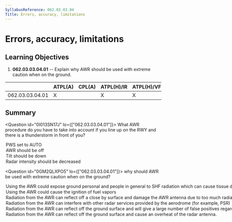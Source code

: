 ```yaml
---
SyllabusReference: 062.03.03.04
Title: Errors, accuracy, limitations
---
```


# Errors, accuracy, limitations

## Learning Objectives

1.  **062.03.03.04.01** -- Explain why AWR should be used with extreme caution
    when on the ground.

|                 | ATPL(A) | CPL(A) | ATPL(H)/IR | ATPL(H)/VFR | CPL(H) | IR  | CBIR(A) |
| --------------- | ------- | ------ | ---------- | ----------- | ------ | --- | ------- |
| 062.03.03.04.01 | X       |        | X          | X           |        | X   | X       |

## Summary

<Question id="0I013SN17J" lo={["062.03.03.04.01"]}>
  <Text variant="oneCorrect">
    What AWR procedure do you have to take into account if you line up on the
    RWY and there is a thunderstorm in front of you?
  </Text>
<Option
  correct
  why="Predictive Wind shear should be set to AUTO, to make sure you get wind sheer warnings immediately after take off."
>
  PWS set to AUTO
</Option>
<Option why="There is no reason to turn off AWR when already lined up on the runway.">
  AWR should be off
</Option>
<Option why="AS you are already on the ground, tilting the radar antenna down would be counter-productive.">
  Tilt should be down
</Option>

  <Option why="As you are already lined up on the runway, there is no need to reduce radar intensity.">
    Radar intensity should be decreased
  </Option>
</Question>

<Question id="0GM2QLXPO5" lo={["062.03.03.04.01"]}>
  <Text variant="oneCorrect">
    why should AWR be used with extreme caution when on the ground?
  </Text>
<Option
  correct
  why="In general Radars are very powerful pieces of equipment transmitting very intense and concentrated beams of EM waves. Pointing these at people is a bad idea."
>
  Using the AWR could expose ground personal and people in general to SHF
  radiation which can cause tissue damage when absorbed in long amounts
</Option>
<Option
  correct
  why="In general Radars are very powerful pieces of equipment transmitting very intense and concentrated beams of EM waves. Accidentally Pointing these at Fuel tanks could cause a localized heating and an explosion."
>
  Using the AWR could cause the ignition of fuel vapors
</Option>
<Option>
  Radiation from the AWR can reflect off a close by surface and damage the AWR
  antenna due to too much radiation being received at once.
</Option>
<Option why="EM from a weather radar use a specific frequency and do not interfere with any other radar system in airport.">
  Radiation from the AWR can interfere with other radar services provided by the
  aerodrome (for example, PSR)
</Option>
<Option why="This is not true since radars usually point to the horizont and above. Only a madman would point the radar at the ground directly">
  Radiation from the AWR can reflect off the ground surface and will give a
  large number of false positives regarding the weather in front of the
  aircraft.
</Option>

  <Option>
    Radiation from the AWR can reflect off the ground surface and cause an
    overheat of the radar antenna.
  </Option>
</Question>
